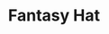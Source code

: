 ---
title: "Fantasy Hat"
meta_title: "Fantasy Hat craft"
description: "Craft de Fantasy Hat"
rank: "e"
draft: false
name: "Fantasy Hat"
recipe_img: "https://wiki.pokexgames.com/images/1/13/Fantasy_Hat.png"
level: 4
craft_time: 120
result: 1
value_npc: 1
ingredients:
  - name: "Feather"
    quantity: 20
    item_img: "https://wiki.pokexgames.com/images/7/7f/FeatherMark.png"
    value_npc: 1
  - name: "Straw"
    quantity: 300
    item_img: "https://wiki.pokexgames.com/images/5/55/Straw.png"
    value_npc: 1
  - name: "Style Point"
    quantity: 200
    item_img: "https://wiki.pokexgames.com/images/e/e0/Style_point.png"
    value_npc: 1
---